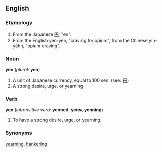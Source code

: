 ==English==

===Etymology===

# From the Japanese [[円]], "en".
# From the English yen-yen, "craving for opium", from the Chinese yIn-yáhn, "opium craving".

===Noun===

'''yen''' (''plural'': '''yen''')

# A unit of Japanese currency, equal to 100 sen. (see: [[円]])
# A strong desire, urge, or yearning.

===Verb===

'''yen''' (''intransitive verb'': '''yenned''', '''yens''', '''yenning''')

# To have a strong desire, urge, or yearning.

===Synonyms===

[[yearning]], [[hankering]]